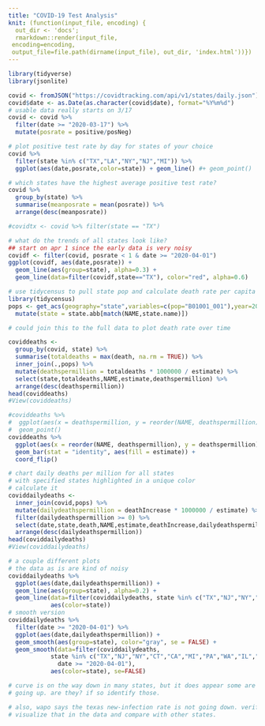 ```yaml
---
title: "COVID-19 Test Analysis"
knit: (function(input_file, encoding) {
  out_dir <- 'docs';
  rmarkdown::render(input_file,
 encoding=encoding,
 output_file=file.path(dirname(input_file), out_dir, 'index.html'))})
---
```



```r
library(tidyverse)
library(jsonlite)

covid <- fromJSON("https://covidtracking.com/api/v1/states/daily.json")
covid$date <- as.Date(as.character(covid$date), format="%Y%m%d")
# usable data really starts on 3/17
covid <- covid %>%
  filter(date >= "2020-03-17") %>%
  mutate(posrate = positive/posNeg)

# plot positive test rate by day for states of your choice
covid %>%
  filter(state %in% c("TX","LA","NY","NJ","MI")) %>%
  ggplot(aes(date,posrate,color=state)) + geom_line() #+ geom_point()

# which states have the highest average positive test rate?
covid %>%
  group_by(state) %>%
  summarise(meanposrate = mean(posrate)) %>%
  arrange(desc(meanposrate))

#covidtx <- covid %>% filter(state == "TX")

# what do the trends of all states look like?
## start on apr 1 since the early data is very noisy
covidf <- filter(covid, posrate < 1 & date >= "2020-04-01")
ggplot(covidf, aes(date,posrate)) +
  geom_line(aes(group=state), alpha=0.3) +
  geom_line(data=filter(covidf,state=="TX"), color="red", alpha=0.6)

# use tidycensus to pull state pop and calculate death rate per capita (per million)
library(tidycensus)
pops <- get_acs(geography="state",variables=c(pop="B01001_001"),year=2018) %>%
  mutate(state = state.abb[match(NAME,state.name)])

# could join this to the full data to plot death rate over time

coviddeaths <-
  group_by(covid, state) %>%
  summarise(totaldeaths = max(death, na.rm = TRUE)) %>%
  inner_join(.,pops) %>%
  mutate(deathspermillion = totaldeaths * 1000000 / estimate) %>%
  select(state,totaldeaths,NAME,estimate,deathspermillion) %>%
  arrange(desc(deathspermillion))
head(coviddeaths)
#View(coviddeaths)

#coviddeaths %>%
#  ggplot(aes(x = deathspermillion, y = reorder(NAME, deathspermillion))) + 
#  geom_point()
coviddeaths %>%
  ggplot(aes(x = reorder(NAME, deathspermillion), y = deathspermillion)) +
  geom_bar(stat = "identity", aes(fill = estimate)) +
  coord_flip()

# chart daily deaths per million for all states
# with specified states highlighted in a unique color
# calculate it
coviddailydeaths <-
  inner_join(covid,pops) %>%
  mutate(dailydeathspermillion = deathIncrease * 1000000 / estimate) %>%
  filter(dailydeathspermillion >= 0) %>%
  select(date,state,death,NAME,estimate,deathIncrease,dailydeathspermillion) %>%
  arrange(desc(dailydeathspermillion))
head(coviddailydeaths)
#View(coviddailydeaths)

# a couple different plots
# the data as is are kind of noisy
coviddailydeaths %>% 
  ggplot(aes(date,dailydeathspermillion)) +
  geom_line(aes(group=state), alpha=0.2) +
  geom_line(data=filter(coviddailydeaths, state %in% c("TX","NJ","NY","CA","MI","PA")),
            aes(color=state))
# smooth version
coviddailydeaths %>% 
  filter(date >= "2020-04-01") %>%
  ggplot(aes(date,dailydeathspermillion)) +
  geom_smooth(aes(group=state), color="gray", se = FALSE) +
  geom_smooth(data=filter(coviddailydeaths,
            state %in% c("TX","NJ","NY","CT","CA","MI","PA","WA","IL","GA") &
              date >= "2020-04-01"),
            aes(color=state), se=FALSE)

# curve is on the way down in many states, but it does appear some are still
# going up. are they? if so identify those.

# also, wapo says the texas new-infection rate is not going down. verify/
# visualize that in the data and compare with other states.


```

